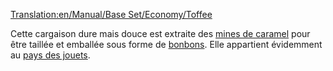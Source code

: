 [[Translation:en/Manual/Base Set/Economy/Toffee]]

{{fr/Cargaison|nom=Caramel
|image=ToffeeQuarry.png
|produit=[[fr/Manual/Base Set/Economy/Carrière de caramel|Carrière de caramel]]
|accepté=[[fr/Manual/Base Set/Economy/Usine de bonbons|Usine de bonbons]]
}}

Cette cargaison dure mais douce est extraite des [[fr/Mine de caramel|mines de caramel]] pour être taillée et emballée sous forme de [[fr/Manual/Base Set/Economy/Bonbon|bonbons]]. Elle appartient évidemment au [[fr/Manual/Climat#Pays des jouets|pays des jouets]].